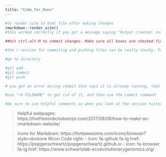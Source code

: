 ```yaml
---
title: "Code_for_Runs"
---
```


```r
#to render site to html file after making changes
rmarkdown::render_site()
#this worked correctly if you get a message saying "Output created: index.html"

##hit ctrl-alt-M to commit changes. Make sure all boxes are checked first. Add a comment, click commit, and then push to github. A box should appear telling you everything has pushed successfully.

#the r version for commiting and pushing files can be really touchy. To do it from the command line, use the following code: 

#go to directory 

#git add .
#git commit
#git push

# you get an error during commit that says it is already running, that is due to the fact that it is running in R. 

#use "rm FILENAME" to get rid of it, and then use the commit command

#be sure to use helpful comments so when you look at the version history, it makes sense

```

>Helpful webpages: 
https://livefreeordichotomize.com/2017/08/08/how-to-make-an-rmarkdown-website/

>Icons for Markdown:
https://fontawesome.com/icons/browser?style=duotone
#Icon Code
  right:
    - icon: fa-github fa-lg
      href: https://popgenschwartz/popgenschwartz.github.io
    - icon: fa-browser fa-lg
      href: https://www.schwartzlab-ecoevolutionarygenomics.org/
